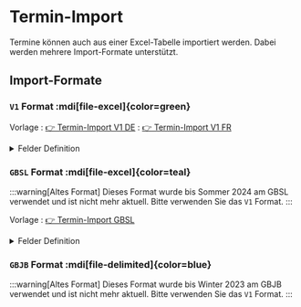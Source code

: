 
# Termin-Import

<Badge text="Nur für Admins" color="primary" />

Termine können auch aus einer Excel-Tabelle importiert werden. Dabei werden mehrere Import-Formate unterstützt.

## Import-Formate

### `V1` Format :mdi[file-excel]{color=green}

Vorlage
: [👉 Termin-Import V1 DE](./assets/[2024-04-24]%20Import-Format-v1%20DE.xlsx)
: [👉 Termin-Import V1 FR](./assets/[2024-04-24]%20Import-Format-v1%20FR.xlsx)

<details>
<summary>Felder Definition</summary>

| **Spalte**                        | **Datentyp/ Wertebereich**                                                                                                       | **Beschreibung**                                                                                                                                                                                                                                                                                                                                                                                       | **Beispiel**                                                                                   |
|:----------------------------------|:---------------------------------------------------------------------------------------------------------------------------------|:-------------------------------------------------------------------------------------------------------------------------------------------------------------------------------------------------------------------------------------------------------------------------------------------------------------------------------------------------------------------------------------------------------|:-----------------------------------------------------------------------------------------------|
| **KW**                            | -                                                                                                                                | Kalenderwoche, wird automatisch vom Startdatum berechnet. Dient zur Integritätsprüfung.                                                                                                                                                                                                                                                                                                                |                                                                                                |
| **Wochentag**                     | -                                                                                                                                | Wochentag, wird automatisch vom Startdatum berechnet. Dient zur Integritätsprüfung.                                                                                                                                                                                                                                                                                                                    |                                                                                                |
| **Titel**                         | Text                                                                                                                             | Kurzbeschreibung des Termins                                                                                                                                                                                                                                                                                                                                                                           | *Solothurner Filmtage 25i*                                                                     |
| **Datum Beginn**                  | Datum im Format __dd.mm.yyyy__                                                                                                   | Startdatum                                                                                                                                                                                                                                                                                                                                                                                             | *12.01.2024*                                                                                   |
| **Zeit Beginn**                   | *[optional]* Zeit im Format __HH:MM__                                                                                            | Zeit des Terminstarts. <br /> Ganztägige Termine haben ein leeres Feld.                                                                                                                                                                                                                                                                                                                                | *12:00*                                                                                        |
| **Datum Ende**                    | Datum im Format __dd.mm.yyyy__                                                                                                   | Enddatum                                                                                                                                                                                                                                                                                                                                                                                               | *12.01.2024*                                                                                   |
| **Zeit Ende**                     | *[optional]* Zeit im Format __HH:MM__                                                                                            | Zeit des Terminendes. Ganztägige Termine haben ein leeres Feld. Ist das Feld leer und gleichzeitig die Startzeit gesetzt, wird die Endzeit auf die Startzeit festgelegt.                                                                                                                                                                                                                               | *12:15*                                                                                        |
| **Ort**                           | *[optional]* Text                                                                                                                | Ortsangaben                                                                                                                                                                                                                                                                                                                                                                                            | *F102*                                                                                         |
| **Beschreibung**                  | Text, mehrzeilig(Zeilenumbruch kann mit `Alt+Enter` erzeugt werden)                                                              | Ausführliche Beschreibung des Termins.                                                                                                                                                                                                                                                                                                                                                                 | *Der Filmanlass GYM4, FMS3, WMS3 in Zusammenarbeit mit dem Filmpodium und der Filmgilde.*      |
| **GYMD**                          | *[optional]* `0`, `1`                                                                                                            | Sind alle vom GYM GBSL betroffen? Ein leerer Wert bedeutet Nein ( `0`)                                                                                                                                                                                                                                                                                                                                 |                                                                                                |
| **GYMD/GYMF**                     | *[optional]* `0`, `1`                                                                                                            | Sind alle vom bilinguen GYM GBSL betroffen? Ein leerer Wert bedeutet Nein ( `0`)                                                                                                                                                                                                                                                                                                                       |                                                                                                |
| **GYMF**                          | *[optional]* `0`, `1`                                                                                                            | Sind alle vom Maturité GBJB betroffen? Ein leerer Wert bedeutet Nein ( `0`)                                                                                                                                                                                                                                                                                                                            |                                                                                                |
| **GYMF/GYMD**                     | *[optional]* `0`, `1`                                                                                                            | Sind alle vom bilinguen Maturité GBJB betroffen? Ein leerer Wert bedeutet Nein ( `0`)                                                                                                                                                                                                                                                                                                                  |                                                                                                |
| **FMS**                           | *[optional]* `0`, `1`                                                                                                            | Sind alle der FMS betroffen? Ein leerer Wert bedeutet Nein ( `0`)                                                                                                                                                                                                                                                                                                                                      |                                                                                                |
| **FMS/ECG**                       | *[optional]* `0`, `1`                                                                                                            | Sind alle der FMS/ECG betroffen? Ein leerer Wert bedeutet Nein ( `0`)                                                                                                                                                                                                                                                                                                                                  |                                                                                                |
| **ECG**                           | *[optional]* `0`, `1`                                                                                                            | Sind alle des ECG’s betroffen? Ein leerer Wert bedeutet Nein ( `0`)                                                                                                                                                                                                                                                                                                                                    |                                                                                                |
| **ECG/FMS**                       | *[optional]* `0`, `1`                                                                                                            | Sind alle vom bilinguen ECG betroffen? Ein leerer Wert bedeutet Nein ( `0`)                                                                                                                                                                                                                                                                                                                            |                                                                                                |
| **WMS**                           | *[optional]* `0`, `1`                                                                                                            | Sind alle der WMS betroffen? Ein leerer Wert bedeutet Nein ( `0`)                                                                                                                                                                                                                                                                                                                                      |                                                                                                |
| **ESC**                           | *[optional]* `0`, `1`                                                                                                            | Sind alle des ESC betroffen? Ein leerer Wert bedeutet Nein ( `0`)                                                                                                                                                                                                                                                                                                                                      |                                                                                                |
| **FMPäd**                         | *[optional]* `0`, `1`                                                                                                            | Sind alle vom FMPäd betroffen? Ein leerer Wert bedeutet Nein ( `0`)                                                                                                                                                                                                                                                                                                                                    |                                                                                                |
| **MSOP**                          | *[optional]* `0`, `1`                                                                                                            | Sind alle des MSOP betroffen? Ein leerer Wert bedeutet Nein ( `0`)                                                                                                                                                                                                                                                                                                                                     |                                                                                                |
| **Passerelle**                    | *[optional]* `0`, `1`                                                                                                            | Sind alle der Passerelle betroffen? Ein leerer Wert bedeutet Nein ( `0`)                                                                                                                                                                                                                                                                                                                               |                                                                                                |
| **Bilingue LP’s auch betroffen?** | *[optional]* `0`, `1` Wird nur beachtet, wenn eine Bilingue-Schule (GYMD/GYMF, GYMF/GYMD oder ECG/FMS, FMS/ECG) ausgewählt wurde | Sind alle LP’s des GBJB anzusprechen, dann werden die Schulen bspw. `GYMF, GYMF/GYMD, ECG, ESC` ausgewählt.<br />Für LP’s des GBSL, welche an Bilingue-Klassen unterrichten (bspw. bei `27mT`) wird der Termin **nicht** angezeigt, ausser dieses Feld wird auf `1` gestellt.                                                                                                                          |                                                                                                |
| **Klassen**                       | *[optional]* Klassenbezeichnungen, mit Komma getrennt. Mit `*` wird angegeben, dass alle der Jahrgangsstufe betroffen sind.      |                                                                                                                                                                                                                                                                                                                                                                                                        | -   `25h, 25i, 24K` <br />Alle 24er GYMD:<br />-   `24G*`<br />Alle 25er GYMF:<br />-   `25m*` |
| **Ausgeschlossene Klassen**       | *[optional]* Auszuschliessende Klassen der Spalte "Klassen"                                                                      | Wenn alle deutschsprachigen Klassen der JG. Stufe 27 gemeint sind (ohne Bilingue Klassen), so kommt diese Spalte zum Einsatz.                                                                                                                                                                                                                                                                          | - "Klasse": `27*`<br />- "Ausgeschlossene Klassen": `27Gw, 27Gx, 27Gy`                         |
| **Betrifft**                      | __LP__, __KLP__, __STUDENTS__, __ALL__                                                                                           | **LP**: nur Lehrpersonen, die an den gegebenen Klassen unterrichten, sind betroffen.<br />**KLP**: nur Klassenlehrpersonen sind betroffen<br />**STUDENTS**: nur die Schüler:innen sowie Lehrpersonen, deren Unterricht tangiert wird, sind betroffen. Zusätzliche werden diese Termine den KLP’s der betroffenen Klassen angezeigt.<br />**ALL**: Alle, sowohl LP’s wie auch STUDENTS sind betroffen. |                                                                                                |
| **Unterricht betroffen?**         | __YES__, __PARTIAL__ , __NO__                                                                                                    | **YES**: der Unterricht kann nicht in gewohnter Form stattfinden (die ganze Klasse ist bspw. abwesend)<br />**PARTIAL**: der Unterricht ist teilweise betroffen (bspw. einige Personen fehlen), kann aber normal stattfinden.<br />**NO**: der Unterricht ist nicht tangiert – bspw. Noteneingabe in Evento…                                                                                           |                                                                                                |

</details>

### `GBSL` Format :mdi[file-excel]{color=teal}

:::warning[Altes Format]
Dieses Format wurde bis Sommer 2024 am GBSL verwendet und ist nicht mehr aktuell. Bitte verwenden Sie das `V1` Format.
:::

Vorlage
: [👉 Termin-Import GBSL](./assets/[2024-05-21]%20Import-Format-GBSL.xlsx)


<details>
<summary>Felder Definition</summary>

| **Spalte**                                                                | **Datentyp/ Wertebereich**                                          | **Beschreibung**                                                                                                                                                                                                                                                                                                                                                                                              | **Beispiel**                                                                              |
|:--------------------------------------------------------------------------|:--------------------------------------------------------------------|:--------------------------------------------------------------------------------------------------------------------------------------------------------------------------------------------------------------------------------------------------------------------------------------------------------------------------------------------------------------------------------------------------------------|:------------------------------------------------------------------------------------------|
| A: **KW**                                                                 | -                                                                   | Kalenderwoche, wird automatisch vom Startdatum berechnet. Dient zur Integritätsprüfung.                                                                                                                                                                                                                                                                                                                       |                                                                                           |
| B: **Wochentag**                                                          | -                                                                   | Wochentag, wird automatisch vom Startdatum berechnet. Dient zur Integritätsprüfung.                                                                                                                                                                                                                                                                                                                           |                                                                                           |
| C: **Stichwort**                                                          | Text                                                                | Kurzbeschreibung des Termins                                                                                                                                                                                                                                                                                                                                                                                  | *Solothurner Filmtage 25i*                                                                |
| D: **Datum Beginn**                                                       | Datum im Format __dd.mm.yyyy__                                      | Startdatum                                                                                                                                                                                                                                                                                                                                                                                                    | *12.01.2024*                                                                              |
| E: **Zeit Beginn**                                                        | *[optional]* Zeit im Format __HH:MM__                               | Zeit des Terminstarts. <br /> Ganztägige Termine haben ein leeres Feld.                                                                                                                                                                                                                                                                                                                                       | *12:00*                                                                                   |
| F: **Datum Ende**                                                         | Datum im Format __dd.mm.yyyy__                                      | Enddatum                                                                                                                                                                                                                                                                                                                                                                                                      | *12.01.2024*                                                                              |
| G: **Zeit Ende**                                                          | *[optional]* Zeit im Format __HH:MM__                               | Zeit des Terminendes. Ganztägige Termine haben ein leeres Feld. Ist das Feld leer und gleichzeitig die Startzeit gesetzt, wird die Endzeit auf die Startzeit festgelegt.                                                                                                                                                                                                                                      | *12:15*                                                                                   |
| H: **Ort**                                                                | *[optional]* Text                                                   | Ortsangaben                                                                                                                                                                                                                                                                                                                                                                                                   | *F102*                                                                                    |
| I: **betroffene Lehrkräfte**                                              | Angaben über betroffene Lehrkräfte                                  | Ausführliche Beschreibung des Termins.                                                                                                                                                                                                                                                                                                                                                                        | *Der Filmanlass GYM4, FMS3, WMS3 in Zusammenarbeit mit dem Filmpodium und der Filmgilde.* |
| J: **GYM**                                                                | *[optional]* `GYM`                                                  | Sind alle vom GYM GBSL betroffen? Ein leerer Wert bedeutet Nein ( `0`)                                                                                                                                                                                                                                                                                                                                        |                                                                                           |
| K: **FMS**                                                                | *[optional]* `FMS`                                                  | Sind alle vom GYM GBSL betroffen? Ein leerer Wert bedeutet Nein ( `0`)                                                                                                                                                                                                                                                                                                                                        |                                                                                           |
| L: **WMS**                                                                | *[optional]* `WMS`                                                  | Sind alle vom GYM GBSL betroffen? Ein leerer Wert bedeutet Nein ( `0`)                                                                                                                                                                                                                                                                                                                                        |                                                                                           |
| M: **Beschreibung**                                                       | Text, mehrzeilig(Zeilenumbruch kann mit `Alt+Enter` erzeugt werden) | Ausführliche Beschreibung des Termins.                                                                                                                                                                                                                                                                                                                                                                        | *Der Filmanlass GYM4, FMS3, WMS3 in Zusammenarbeit mit dem Filmpodium und der Filmgilde.* |
| N: **Jahrgangsstufe**                                                     | *[optional]* Abteilung + Ausbildungsjahr, mit Komma getrennt        |                                                                                                                                                                                                                                                                                                                                                                                                               | `WMS2` oder `GYM1, GYM1 bilingue`                                                         |
| O: **Einzelne Klassen**                                                   | *[optional]* Klassenbezeichnungen, mit Komma getrennt.              |                                                                                                                                                                                                                                                                                                                                                                                                               | `27Ga, 25h, 25i, 24K`                                                                     |
| P: **Betrifft**<br />  0=KLP<br />  1=LP<br />  2=SuS<br />  3=Alle       | *[optional]* `0`, `1`, `2`, `3`                                     | **0: KLP**: nur Klassenlehrpersonen sind betroffen<br />**1: LP**: nur Lehrpersonen, die an den gegebenen Klassen unterrichten, sind betroffen.<br />**2: SuS**: nur die Schüler:innen sowie Lehrpersonen, deren Unterricht tangiert wird, sind betroffen. Zusätzliche werden diese Termine den KLP’s der betroffenen Klassen angezeigt.<br />**3: ALL**: Alle, sowohl LP’s wie auch STUDENTS sind betroffen. |                                                                                           |
| Q: **Unterricht Betroffen?**<br />  0=Nein<br />  1=Teilweise<br />  2=Ja | *[optional]* `0`, `1`, `2`                                          | **0: Nein**: der Unterricht ist nicht tangiert – bspw. Noteneingabe in Evento…<br />**1: Teilweise**: der Unterricht ist teilweise betroffen (bspw. einige Personen fehlen), kann aber normal stattfinden.<br />**2: Ja**: der Unterricht kann nicht in gewohnter Form stattfinden (die ganze Klasse ist bspw. abwesend)                                                                                      |                                                                                           |

</details>

### `GBJB` Format :mdi[file-delimited]{color=blue}

:::warning[Altes Format]
Dieses Format wurde bis Winter 2023 am GBJB verwendet und ist nicht mehr aktuell. Bitte verwenden Sie das `V1` Format.
:::
